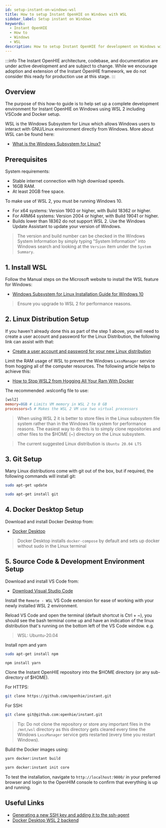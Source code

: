 ```yaml
---
id: setup-instant-on-windows-wsl
title: How to setup Instant OpenHIE on Windows with WSL
sidebar_label: Setup instant on Windows
keywords:
  - Instant OpenHIE
  - How to
  - Windows
  - WSL
description: How to setup Instant OpenHIE for development on Windows with WSL
---
```


:::info
The Instant OpenHIE architecture, codebase, and documentation are under active development and are subject to change. While we encourage adoption and extension of the Instant OpenHIE framework, we do not consider this ready for production use at this stage.
:::

## Overview

The purpose of this how-to guide is to help set up a complete development environment for Instant OpenHIE on Windows using WSL 2 including VSCode and Docker setup.

WSL is the Windows Subsystem for Linux which allows Windows users to interact with GNU/Linux environment directly from Windows. More about WSL can be found here:
- [What is the Windows Subsystem for Linux?](https://docs.microsoft.com/en-us/windows/wsl/about)

## Prerequisites

System requirements:
- Stable internet connection with high download speeds.
- 16GB RAM.
- At least 20GB free space.

To make use of WSL 2, you must be running Windows 10.
- For x64 systems: Version 1903 or higher, with Build 18362 or higher.
- For ARM64 systems: Version 2004 or higher, with Build 19041 or higher.
- Builds lower than 18362 do not support WSL 2. Use the Windows Update Assistant to update your version of Windows.

> The version and build number can be checked in the Windows System Information by simply typing "System Information" into Windows search and looking at the `Version` item under the `System Summary`.

## 1. Install WSL
Follow the Manual steps on the Microsoft website to install the WSL feature for Windows:
- [Windows Subsystem for Linux Installation Guide for Windows 10](https://docs.microsoft.com/en-us/windows/wsl/install-win10)

> Ensure you upgrade to WSL 2 for performance reasons.

## 2. Linux Distribution Setup

If you haven't already done this as part of the step 1 above, you will need to create a user account and password for the Linux Distribution, the following link can assist with that:

- [Create a user account and password for your new Linux distribution](https://docs.microsoft.com/en-us/windows/wsl/user-support)

Limit the RAM usage of WSL to prevent the Windows `LxssManager` service from hogging all of the computer resources. The following article helps to achieve this:
- [How to Stop WSL2 from Hogging All Your Ram With Docker](https://medium.com/@lewwybogus/how-to-stop-wsl2-from-hogging-all-your-ram-with-docker-d7846b9c5b37)

The recommended .wslconfig file to use:
```makefile title=".wslconfig"
[wsl2]
memory=8GB # Limits VM memory in WSL 2 to 8 GB
processors=5 # Makes the WSL 2 VM use two virtual processors
```


> When using WSL 2 it is better to store files in the Linux subsystem file system rather than in the Windows file system for performance reasons. The easiest way to do this is to simply clone repositories and other files to the $HOME (~) directory on the Linux subsystem.

> The current suggested Linux distribution is `Ubuntu 20.04 LTS`

## 3. Git Setup

Many Linux distributions come with git out of the box, but if required, the following commands will install git:

```sh
sudo apt-get update
```
```sh
sudo apt-get install git
```

## 4. Docker Desktop Setup

Download and install Docker Desktop from:
- [Docker Desktop](https://www.docker.com/products/docker-desktop)

> Docker Desktop installs `docker-compose` by default and sets up docker without sudo in the Linux terminal

## 5. Source Code & Development Environment Setup

Download and install VS Code from:

- [Download Visual Studio Code](https://code.visualstudio.com/download)

Install the `Remote - WSL` VS Code extension for ease of working with your newly installed WSL 2 environment.

Reload VS Code and open the terminal (default shortcut is Ctrl + ~), you should see the bash terminal come up and have an indication of the linux distribution that's running on the bottom left of the VS Code window. e.g.

> WSL: Ubuntu-20.04

Install npm and yarn

```sh
sudo apt-get install npm
```

```sh
npm install yarn
```

Clone the Instant OpenHIE repository into the $HOME directory (or any sub-directory of $HOME).

For HTTPS:
```sh
git clone https://github.com/openhie/instant.git
```

For SSH:
```sh
git clone git@github.com:openhie/instant.git
```

> Tip: Do not clone the repository or store any important files in the `/mnt/wsl` directory as this directory gets cleared every time the Windows `LxssManager` service gets restarted (every time you restart Windows).

Build the Docker images using:

```sh
yarn docker:instant build
```

```sh
yarn docker:instant init core
```

To test the installation, navigate to `http://localhost:9000/` in your preferred browser and login to the OpenHIM console to confirm that everything is up and running.

## Useful Links
- [Generating a new SSH key and adding it to the ssh-agent](https://docs.github.com/en/github/authenticating-to-github/connecting-to-github-with-ssh/generating-a-new-ssh-key-and-adding-it-to-the-ssh-agent)
- [Docker Desktop WSL 2 backend](https://docs.docker.com/desktop/windows/wsl/)